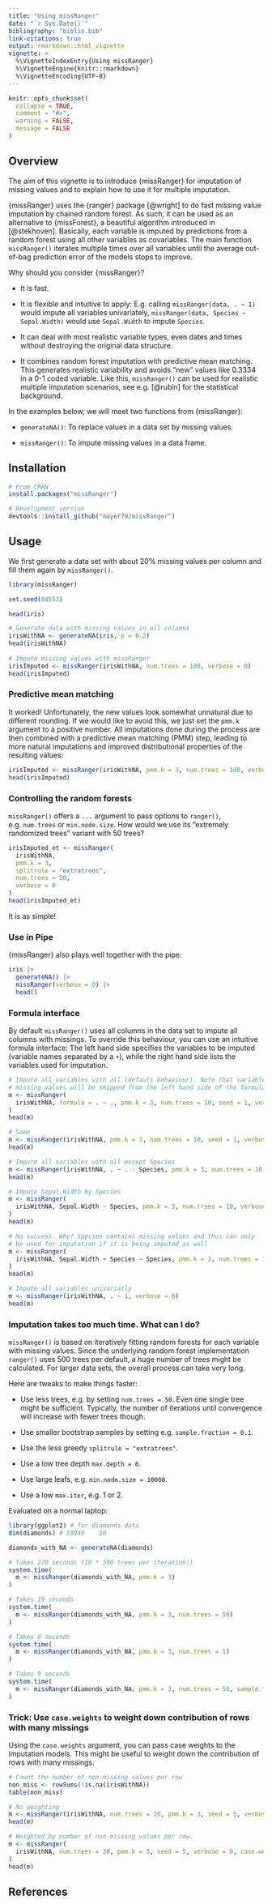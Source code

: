 ---
title: "Using missRanger"
date: "`r Sys.Date()`"
bibliography: "biblio.bib"
link-citations: true
output: rmarkdown::html_vignette
vignette: >
  %\VignetteIndexEntry{Using missRanger}
  %\VignetteEngine{knitr::rmarkdown}
  %\VignetteEncoding{UTF-8}
---

```{r, include = FALSE}
knitr::opts_chunk$set(
  collapse = TRUE,
  comment = "#>",
  warning = FALSE,
  message = FALSE
)
```

## Overview

The aim of this vignette is to introduce {missRanger} for imputation of missing values and to explain how to use it for multiple imputation.

{missRanger} uses the {ranger} package [@wright] to do fast missing value imputation by chained random forest. As such, it can be used as an alternative to {missForest}, a beautiful algorithm introduced in [@stekhoven]. Basically, each variable is imputed by predictions from a random forest using all other variables as covariables. The main function `missRanger()` iterates multiple times over all variables until the average out-of-bag prediction error of the models stops to improve.

Why should you consider {missRanger}?

- It is fast.

- It is flexible and intuitive to apply: E.g. calling `missRanger(data, . ~ 1)` would impute all variables univariately, `missRanger(data, Species ~ Sepal.Width)` would use `Sepal.Width` to impute `Species`.

- It can deal with most realistic variable types, even dates and times without destroying the original data structure.

- It combines random forest imputation with predictive mean matching. This generates realistic variability and avoids "new" values like 0.3334 in a 0-1 coded variable. Like this, `missRanger()` can be used for realistic multiple imputation scenarios, see e.g. [@rubin] for the statistical background.

In the examples below, we will meet two functions from {missRanger}:

- `generateNA()`: To replace values in a data set by missing values.

- `missRanger()`: To impute missing values in a data frame.

## Installation

```r
# From CRAN
install.packages("missRanger")

# Development version
devtools::install_github("mayer79/missRanger")
```

## Usage

We first generate a data set with about 20% missing values per column and fill them again by `missRanger()`.

``` {r}
library(missRanger)

set.seed(84553)

head(iris)

# Generate data with missing values in all columns
irisWithNA <- generateNA(iris, p = 0.2)
head(irisWithNA)
 
# Impute missing values with missRanger
irisImputed <- missRanger(irisWithNA, num.trees = 100, verbose = 0)
head(irisImputed)
```

### Predictive mean matching

It worked! Unfortunately, the new values look somewhat unnatural due to different rounding. If we would like to avoid this, we just set the `pmm.k` argument to a positive number. All imputations done during the process are then combined with a predictive mean matching (PMM) step, leading to more natural imputations and improved distributional properties of the resulting values:

``` {r}
irisImputed <- missRanger(irisWithNA, pmm.k = 3, num.trees = 100, verbose = 0)
head(irisImputed)
```

### Controlling the random forests

`missRanger()` offers a `...` argument to pass options to `ranger()`, e.g. `num.trees` or `min.node.size`. How would we use its "extremely randomized trees" variant with 50 trees?

``` {r}
irisImputed_et <- missRanger(
  irisWithNA, 
  pmm.k = 3, 
  splitrule = "extratrees", 
  num.trees = 50, 
  verbose = 0
)
head(irisImputed_et)
```

It is as simple!

### Use in Pipe

{missRanger} also plays well together with the pipe:

```r
iris |>
  generateNA() |>
  missRanger(verbose = 0) |>
  head()
```

### Formula interface

By default `missRanger()` uses all columns in the data set to impute all columns with missings. To override this behaviour, you can use an intuitive formula interface: The left hand side specifies the variables to be imputed (variable names separated by a `+`), while the right hand side lists the variables used for imputation.

``` {r}
# Impute all variables with all (default behaviour). Note that variables without
# missing values will be skipped from the left hand side of the formula.
m <- missRanger(
  irisWithNA, formula = . ~ ., pmm.k = 3, num.trees = 10, seed = 1, verbose = 0
)
head(m)

# Same
m <- missRanger(irisWithNA, pmm.k = 3, num.trees = 10, seed = 1, verbose = 0)
head(m)

# Impute all variables with all except Species
m <- missRanger(irisWithNA, . ~ . - Species, pmm.k = 3, num.trees = 10, verbose = 0)
head(m)

# Impute Sepal.Width by Species 
m <- missRanger(
  irisWithNA, Sepal.Width ~ Species, pmm.k = 3, num.trees = 10, verbose = 0
)
head(m)

# No success. Why? Species contains missing values and thus can only 
# be used for imputation if it is being imputed as well
m <- missRanger(
  irisWithNA, Sepal.Width + Species ~ Species, pmm.k = 3, num.trees = 10, verbose = 0
)
head(m)

# Impute all variables univariatly
m <- missRanger(irisWithNA, . ~ 1, verbose = 0)
head(m)
```

### Imputation takes too much time. What can I do?

`missRanger()` is based on iteratively fitting random forests for each variable with missing values. Since the underlying random forest implementation `ranger()` uses 500 trees per default, a huge number of trees might be calculated. For larger data sets, the overall process can take very long.

Here are tweaks to make things faster:

- Use less trees, e.g. by setting `num.trees = 50`. Even one single tree might be sufficient. Typically, the number of iterations until convergence will increase with fewer trees though.

- Use smaller bootstrap samples by setting e.g. `sample.fraction = 0.1`.

- Use the less greedy `splitrule = "extratrees"`.

- Use a low tree depth `max.depth = 6`.

- Use large leafs, e.g. `min.node.size = 10000`.

- Use a low `max.iter`, e.g. 1 or 2.

Evaluated on a normal laptop:

```r
library(ggplot2) # for diamonds data
dim(diamonds) # 53940    10

diamonds_with_NA <- generateNA(diamonds)

# Takes 270 seconds (10 * 500 trees per iteration!)
system.time(
  m <- missRanger(diamonds_with_NA, pmm.k = 3)
)

# Takes 19 seconds
system.time(
  m <- missRanger(diamonds_with_NA, pmm.k = 3, num.trees = 50)
)

# Takes 6 seconds
system.time(
  m <- missRanger(diamonds_with_NA, pmm.k = 3, num.trees = 1)
)

# Takes 9 seconds
system.time(
  m <- missRanger(diamonds_with_NA, pmm.k = 3, num.trees = 50, sample.fraction = 0.1)
)
```

### Trick: Use `case.weights` to weight down contribution of rows with many missings

Using the `case.weights` argument, you can pass case weights to the imputation models. This might be useful to weight down the contribution of rows with many missings.

``` {r}
# Count the number of non-missing values per row
non_miss <- rowSums(!is.na(irisWithNA))
table(non_miss)

# No weighting
m <- missRanger(irisWithNA, num.trees = 20, pmm.k = 3, seed = 5, verbose = 0)
head(m)

# Weighted by number of non-missing values per row. 
m <- missRanger(
  irisWithNA, num.trees = 20, pmm.k = 3, seed = 5, verbose = 0, case.weights = non_miss
)
head(m)
```

## References

